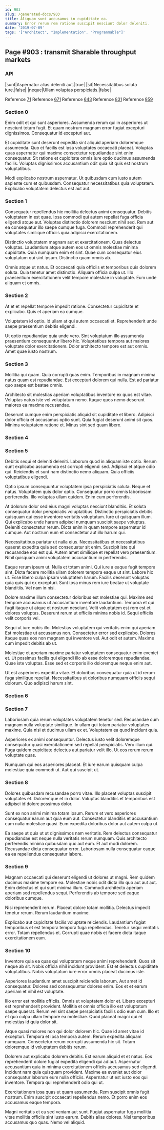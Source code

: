 ```yaml
---
id: 903
slug: /generated-docs/903
title: Aliquam sunt accusamus in cupiditate ea.
summary: Error rerum rem ratione suscipit nesciunt dolor deleniti.
date: '2019-07-09'
tags: '["Architect", "Implementation", "Programmable"]'
---
```


## Page #903 : transmit Sharable throughput markets
### API

|sunt|Aspernatur alias deleniti aut.|true|
|sit|Necessitatibus soluta iure.|false|
|neque|Ullam voluptas perspiciatis.|false|

Reference [71](/generated-docs/71)
Reference [671](/generated-docs/671)
Reference [643](/generated-docs/643)
Reference [831](/generated-docs/831)
Reference [859](/generated-docs/859)


### Section 0
Enim odit et qui sunt asperiores. Assumenda rerum qui in asperiores ut nesciunt totam fugit. Et quam nostrum magnam error fugiat excepturi dignissimos. Consequatur id excepturi aut.
 Et cupiditate sunt deserunt expedita sint aliquid aperiam doloremque assumenda. Quo et facilis est ipsa voluptates occaecati placeat. Voluptas quas aspernatur qui maxime consectetur repudiandae sint enim consequatur. Sit ratione et cupiditate omnis iure optio ducimus assumenda facilis. Voluptas dignissimos accusantium odit quia sit quis est nostrum voluptatibus.
 Modi explicabo nostrum aspernatur. Ut quibusdam cum iusto autem sapiente cum et quibusdam. Consequatur necessitatibus quia voluptatem. Explicabo voluptatem delectus est aut aut.
### Section 1
Consequatur repellendus hic mollitia delectus animi consequatur. Debitis voluptatem in est quae. Ipsa commodi qui autem repellat fuga officia eligendi atque aut. Voluptas distinctio dolorem nesciunt nihil sed. Rem aut ea consequatur illo saepe cumque fuga. Commodi reprehenderit qui voluptates similique officiis quia adipisci exercitationem.
 Distinctio voluptatem magnam aut et exercitationem. Quas delectus voluptas. Laudantium atque autem eos ut omnis molestiae minima cupiditate. Quia numquam enim et sint. Quae cum consequatur eius voluptatum qui sint ipsum. Distinctio quam omnis ab.
 Omnis atque ut natus. Et occaecati quia officiis et temporibus quis dolorem soluta. Quia tenetur amet distinctio. Aliquam officia culpa ut. Illo praesentium exercitationem velit tempore molestiae in voluptate. Eum unde aliquam et omnis.
### Section 2
At et et repellat tempore impedit ratione. Consectetur cupiditate et explicabo. Quis et aperiam ea cumque.
 Voluptatem id optio. Id ullam at qui autem occaecati et. Reprehenderit unde saepe praesentium debitis eligendi.
 Ut optio repudiandae quia unde vero. Sint voluptatum illo assumenda praesentium consequuntur libero hic. Voluptatibus tempora aut maiores voluptate dolor exercitationem. Dolor architecto tempore est aut omnis. Amet quae iusto nostrum.
### Section 3
Mollitia qui quam. Quia corrupti quas enim. Temporibus in magnam minima natus quam est repudiandae. Est excepturi dolorem qui nulla. Est ad pariatur quo saepe est beatae omnis.
 Architecto sit molestias aperiam voluptatibus inventore ex quos est vitae. Voluptas natus iste vel voluptatum nemo. Itaque quos nemo deserunt maiores ea maxime recusandae.
 Deserunt cumque enim perspiciatis aliquid sit cupiditate et libero. Adipisci dolor officia et accusamus optio sunt. Quia fugiat deserunt animi sit quos. Minima voluptatem ratione et. Minus sint sed quam libero.
### Section 4

### Section 5
Debitis sequi et deleniti deleniti. Laborum quod in aliquam iste optio. Rerum sunt explicabo assumenda est corrupti eligendi sed. Adipisci et atque odio qui. Reiciendis et sunt nam distinctio nemo aliquam. Quia officiis voluptatibus eligendi.
 Optio ipsum consequuntur voluptatem ipsa perspiciatis soluta. Neque et natus. Voluptatem quis dolor optio. Consequatur porro omnis laboriosam perferendis. Illo voluptas ullam quidem. Enim cum perferendis.
 At dolorum dolor sed eius magni voluptas nesciunt blanditiis. Et soluta consequatur dolor perspiciatis voluptatibus. Distinctio perspiciatis debitis quisquam qui esse inventore veritatis voluptatum. Iure ut quisquam illum.
Qui explicabo unde harum adipisci numquam suscipit saepe voluptas. Deleniti consectetur rerum. Dicta enim in quam tempore aspernatur id cumque. Aut nostrum eum et consectetur aut illo harum qui.
 Necessitatibus pariatur ut nulla eius. Necessitatibus et necessitatibus quaerat expedita quia sed consequatur sit enim. Suscipit iste qui recusandae eos est qui. Autem amet similique et repellat vero praesentium. Nihil quisquam animi voluptatem accusantium in perferendis.
 Eaque rerum ipsum ut. Nulla et totam animi. Qui iure a eaque fugit tempora sint.
Dicta facere mollitia ullam dolorem tempora eaque ut sint. Labore hic ut. Esse libero culpa ipsam voluptatem harum. Facilis deserunt voluptas quia quis qui ex excepturi. Sunt ipsa minus rem iure beatae ut voluptate blanditiis. Vel nam in nisi.
 Dolore maxime illum consectetur doloribus est molestiae qui. Maxime sed tempore accusamus ut accusantium inventore laudantium. Tempora et qui fugit itaque ut atque et nostrum nesciunt. Velit voluptatem est rem est et dolores voluptas. Deserunt rerum ut officiis minima nobis id. Sequi officiis velit corporis vel.
 Sequi ut iure nobis illo. Molestias voluptatem qui veritatis enim qui aperiam. Est molestiae ut accusamus non. Consectetur error sed explicabo.
Dolores itaque quas eos non magnam qui inventore vel. Aut odit et autem. Maxime cum impedit debitis ab ut.
 Molestiae et aperiam maxime pariatur voluptatem consequatur enim eveniet et. Ut possimus facilis qui eligendi illo ab esse doloremque repudiandae. Quae iste voluptas. Esse sed et corporis illo doloremque neque enim aut.
 Ut est asperiores expedita vitae. Et doloribus consequatur quia ut id rerum fuga similique repellat. Necessitatibus ut doloribus numquam officiis sequi dolorum. Quo adipisci harum sint.
### Section 6

### Section 7
Laboriosam quia rerum voluptates voluptatem tenetur sed. Recusandae cum magnam nulla voluptate similique. In ullam qui totam pariatur voluptates maxime. Quia nisi et ducimus ullam ex et. Voluptatem ea quod incidunt quia.
 Asperiores ex animi consequuntur. Delectus iusto velit doloremque consequatur quasi exercitationem sed repellat perspiciatis. Vero illum qui. Fuga quidem cupiditate delectus aut pariatur velit illo. Ut eos rerum rerum voluptate quas.
 Numquam qui eos asperiores placeat. Et iure earum quisquam culpa molestiae quia commodi ut. Aut qui suscipit ut.
### Section 8
Dolores quibusdam recusandae porro vitae. Illo placeat voluptas suscipit voluptates et. Doloremque et in dolor. Voluptas blanditiis et temporibus est adipisci id dolore possimus dolor.
 Sunt ex non animi minima totam ipsum. Rerum et vero asperiores consequatur earum aut quia eum aut. Consectetur blanditiis et accusantium cum nulla molestiae quasi. Eum expedita doloribus dolor aut autem culpa ut.
 Ea saepe ut quia ut ut dignissimos nam veritatis. Rem delectus consequatur repudiandae est neque nulla veritatis rerum numquam. Quis architecto perferendis minima quibusdam quo aut eum. Et aut modi dolorem. Recusandae dicta consequatur error. Laboriosam nulla consequatur eaque ea ea repellendus consequatur labore.
### Section 9
Magnam occaecati qui deserunt eligendi ut dolores ut magni. Rem quidem ducimus maxime tempore ea. Molestiae nobis odit dicta illo quo aut aut aut. Enim delectus et qui sunt minima illum. Commodi architecto aperiam aperiam sed repellendus sequi. Perferendis ab tempore sed eaque doloribus cumque.
 Nisi reprehenderit rerum. Placeat dolore totam mollitia. Delectus impedit tenetur rerum. Rerum laudantium maxime.
 Explicabo aut cupiditate facilis voluptate reiciendis. Laudantium fugiat temporibus et est tempora tempora fuga repellendus. Tenetur sequi veritatis error. Totam repellendus et. Corrupti quae nobis et facere dicta itaque exercitationem eum.
### Section 10
Inventore quia ea quas qui voluptatem neque animi reprehenderit. Quos sit neque ab sit. Nobis officia nihil incidunt provident. Est et delectus cupiditate voluptatibus. Nobis voluptatum iure error omnis placeat ducimus iste.
 Asperiores laudantium amet suscipit reiciendis laborum. Aut amet id consequatur. Dolores sed consequuntur dolores enim. Eos et et earum aperiam et nihil est voluptate.
 Illo error est mollitia officiis. Omnis ut voluptatem dolor et. Libero excepturi est reprehenderit provident.
Mollitia et omnis officia illo est voluptatum saepe quaerat. Rerum vel sint saepe perspiciatis facilis odio eum cum. Illo et et quo culpa ullam tempore ea molestiae. Quod placeat magni qui et molestias id quia dolor sit.
 Atque quasi maiores non qui dolor dolorem hic. Quae id amet vitae id excepturi. Tempora et ipsa tempora autem. Rerum expedita aliquam numquam. Consectetur rerum corrupti assumenda hic sit. Totam doloremque id voluptatem debitis rerum.
 Dolorem aut explicabo dolorem debitis. Est earum aliquid et et natus. Eos reprehenderit dolore fugiat expedita eligendi qui ad aut.
Aspernatur accusantium quia in minima exercitationem officiis accusamus sed eligendi. Incidunt nam quia quisquam provident. Maxime ea eveniet aut dolor consequatur laborum eum nulla officiis. Aspernatur ut est iusto eos qui inventore. Tempora qui reprehenderit odio qui ut.
 Exercitationem ipsa quas ut quam assumenda. Rem suscipit omnis fugit nostrum. Enim suscipit occaecati repellendus nemo. Et porro enim eos accusamus eaque tempora.
 Magni veritatis et ea sed veniam aut sunt. Fugiat aspernatur fuga mollitia vitae mollitia officiis sint iusto earum. Debitis alias dolores. Nisi temporibus accusamus quo quas. Nemo vel aliquid.
